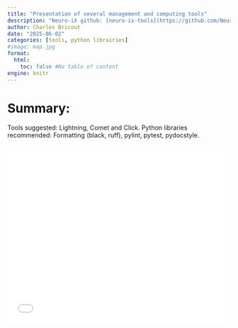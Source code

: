 ```yaml
---
title: "Presentation of several management and computing tools"
description: "Neuro-iX github: [neuro-ix-tools](https://github.com/Neuro-iX/neuro-ix-tools){target='_blank'}"
author: Charles Bricout
date: "2025-06-02"
categories: [tools, python librairies]
#image: map.jpg
format:
  html:
    toc: false #No table of content
engine: knitr
---
```


# Summary:
Tools suggested: Lightning, Comet and Click.
Python libraries recommended: Formatting (black, ruff), pylint, pytest, pydocstyle.

![](../../../journalclub/pdfs/2025_06_02_CB_Tools_and_Best_Practices.pdf){width=100% height=400}